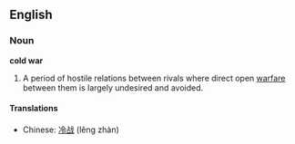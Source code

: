 ==English==
===Noun===
{{wikipedia}}
'''cold war'''

# A period of hostile relations between rivals where direct open [[warfare]] between them is largely undesired and avoided.

====Translations====
*Chinese: [[冷战]] (lěng zhàn)